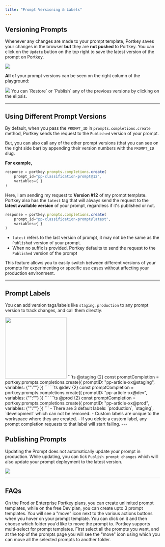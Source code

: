 ```yaml
---
title: "Prompt Versioning & Labels"
---
```



## Versioning Prompts

Whenever any changes are made to your prompt template, Portkey saves your changes in the browser **but** they are **not pushed** to Portkey. You can click on the `Update` button on the top right to save the latest version of the prompt on Portkey.

<Frame>
  <img src="/images/product/ai-gateway/ai-24.png"/>
</Frame>


**All** of your prompt versions can be seen on the right column of the playground:

<Frame>
  <img src="/images/product/ai-gateway/ai-25.png"/>
</Frame>
You can `Restore` or `Publish` any of the previous versions by clicking on the elipsis.

---

## Using Different Prompt Versions

By default, when you pass the `PROMPT_ID` in `prompts.completions.create` method, Portkey sends the request to the `Published` version of your prompt.

But, you can also call any of the other prompt versions (that you can see on the right side bar) by appending their version numbers with the `PROMPT_ID` slug.

**For example,**


```js
response = portkey.prompts.completions.create(
    prompt_id="pp-classification-prompt@12",
    variables={ }
)
```

Here, I am sending my request to **Version #12** of my prompt template. Portkey also has the `latest` tag that will always send the request to the **latest available version** of your prompt, regardless if it's published or not.


```js
response = portkey.prompts.completions.create(
    prompt_id="pp-classification-prompt@latest",
    variables={ }
)
```

* `latest` refers to the last version of prompt, it may not be the same as the `Published` version of your prompt.
* When no suffix is provided, Portkey defaults to send the request to the `Published` version of the prompt

This feature allows you to easily switch between different versions of your prompts for experimenting or specific use cases without affecting your production environment.

---

## Prompt Labels

You can add version tags/labels like `staging`, `production` to any prompt version to track changes, and call them directly:
<Frame><img width="200" src="/images/changelog/prompt-labels.gif" /></Frame>
<CodeGroup>
    ```ts @staging {2}
    const promptCompletion = portkey.prompts.completions.create({
        promptID: "pp-article-xx@staging",
        variables: {"":""}
    })
    ```
    ```ts @dev {2}
    const promptCompletion = portkey.prompts.completions.create({
        promptID: "pp-article-xx@dev",
        variables: {"":""}
    })
    ```
    ```ts @prod {2}
    const promptCompletion = portkey.prompts.completions.create({
        promptID: "pp-article-xx@prod",
        variables: {"":""}
    })
    ```
</CodeGroup>

<Info>
    - There are 3 default labels: `production`, `staging`, `development` which can not be removed.
    - Custom labels are unique to the workspace where they are created.
    - If you delete a custom label, any prompt completion requests to that label will start failing.
</Info>
---

## Publishing Prompts

Updating the Prompt does not automatically update your prompt in production. While updating, you can tick `Publish prompt changes` which will also update your prompt deployment to the latest version.

<Frame>
  <img src="/images/product/ai-gateway/ai-26.png"/>
</Frame>


---

## FAQs
<AccordionGroup>
<Accordion title="How many prompt templates can I create on Portkey?">
On the Prod or Enterprise Portkey plans, you can create unlimited prompt templates, while on the free Dev plan, you can create upto 3 prompt templates.
</Accordion>

<Accordion title="How can I move my existing prompt template to a folder?">
You will see a "move" icon next to the various actions buttons when you hover on your prompt template. You can click on it and then choose which folder you'd like to move the prompt to.
</Accordion>

<Accordion title="I want to move multiple prompts to a folder. How to do that?">
Portkey supports multi-select for prompt templates. First select all the prompts you want, and at the top of the prompts page you will see the "move" icon using which you can move all the selected prompts to another folder.
</Accordion>
</AccordionGroup>
